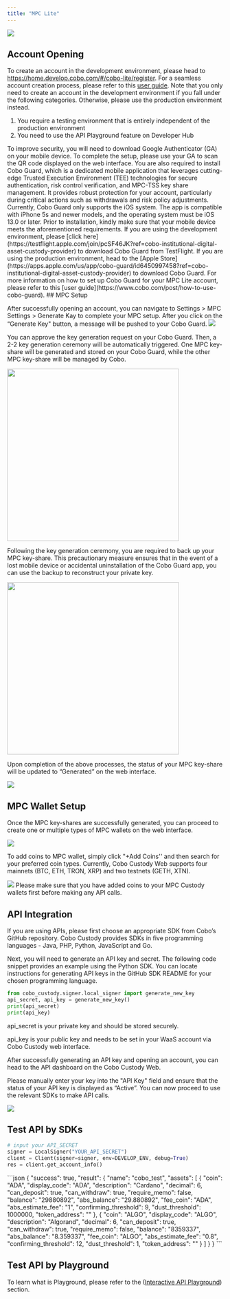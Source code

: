 ```yaml
---
title: "MPC Lite"
---
```


![](/images/quickstart/mpc_lite_001.png)

## Account Opening
To create an account in the development environment, please head to https://home.develop.cobo.com/#/cobo-lite/register. For a seamless account creation process, please refer to this [user guide](https://www.cobo.com/post/open-cobo-mpc-lite-account).
<Warning>
Note that you only need to create an account in the development environment if you fall under the following categories. Otherwise, please use the production environment instead.
1. You require a testing environment that is entirely independent of the production environment
2. You need to use the API Playground feature on Developer Hub
</Warning>
To improve security, you will need to download Google Authenticator (GA) on your mobile device. To complete the setup, please use your GA to scan the QR code displayed on the web interface.
You are also required to install Cobo Guard, which is a dedicated mobile application that leverages cutting-edge Trusted Execution Environment (TEE) technologies for secure authentication, risk control verification, and MPC-TSS key share management. It provides robust protection for your account, particularly during critical actions such as withdrawals and risk policy adjustments. Currently, Cobo Guard only supports the iOS system. The app is compatible with iPhone 5s and newer models, and the operating system must be iOS 13.0 or later. Prior to installation, kindly make sure that your mobile device meets the aforementioned requirements.
<Tip>
If you are using the development environment, please [click here](https://testflight.apple.com/join/pcSF46JK?ref=cobo-institutional-digital-asset-custody-provider) to download Cobo Guard from TestFlight.
If you are using the production environment, head to the [Apple Store](https://apps.apple.com/us/app/cobo-guard/id6450997458?ref=cobo-institutional-digital-asset-custody-provider) to download Cobo Guard.
</Tip>
For more information on how to set up Cobo Guard for your MPC Lite account, please refer to this [user guide](https://www.cobo.com/post/how-to-use-cobo-guard).
## MPC Setup

After successfully opening an account, you can navigate to Settings > MPC Settings > Generate Kay to complete your MPC setup. After you click on the “Generate Key" button, a message will be pushed to your Cobo Guard.
<img src="/images/quickstart/mpc_lite_002.png"/>

You can approve the key generation request on your Cobo Guard. Then, a 2-2 key generation ceremony will be automatically triggered. One MPC key-share will be generated and stored on your Cobo Guard, while the other MPC key-share will be managed by Cobo. 

<div className="w-full flex items-center justify-center">
    <img src="/images/quickstart/mpc_lite_003.jpg" width="400"/>
</div>

Following the key generation ceremony, you are required to back up your MPC key-share. This precautionary measure ensures that in the event of a lost mobile device or accidental uninstallation of the Cobo Guard app, you can use the backup to reconstruct your private key.

<div className="w-full flex items-center justify-center">
    <img src="/images/quickstart/mpc_lite_004.jpg" width="400"/>
</div>

Upon completion of the above processes, the status of your MPC key-share will be updated to “Generated” on the web interface.

<img src="/images/quickstart/mpc_lite_005.png"/>

## MPC Wallet Setup
Once the MPC key-shares are successfully generated, you can proceed to create one or multiple types of MPC wallets on the web interface. 

<img src="/images/quickstart/mpc_lite_006.png"/>

To add coins to MPC wallet, simply click "+Add Coins'' and then search for your preferred coin types. Currently, Cobo Custody Web supports four mainnets (BTC, ETH, TRON, XRP) and two testnets (GETH, XTN). 

<img src="/images/quickstart/mpc_lite_007.png"/>

<Warning>
Please make sure that you have added coins to your MPC Custody wallets first before making any API calls.
</Warning>

## API Integration
If you are using APIs, please first choose an appropriate SDK from Cobo’s GitHub repository. Cobo Custody provides SDKs in five programming languages - Java, PHP, Python, JavaScript and Go. 

<CardGroup cols={3}>
  <Card title="Java" icon="java" color="#ea5a0c" href="/custodial-wallet/sdk/java"></Card>
  <Card title="PHP" icon="php" color="#0285c7" href="/custodial-wallet/sdk/php"></Card>
  <Card title="Python" icon="python" color="#16a34a" href="/custodial-wallet/sdk/python"></Card>
  <Card title="JavaScript" icon="js" color="#dc2626" href="/custodial-wallet/sdk/javascript"></Card>
  <Card title="Go" icon="golang" color="#dc2626" href="/custodial-wallet/sdk/go"></Card>
</CardGroup>

Next, you will need to generate an API key and secret. The following code snippet provides an example using the Python SDK. You can locate instructions for generating API keys in the GitHub SDK README for your chosen programming language.

```python Python
from cobo_custody.signer.local_signer import generate_new_key
api_secret, api_key = generate_new_key()
print(api_secret)
print(api_key)
```
<Warning>
api_secret is your private key and should be stored securely.

api_key is your public key and needs to be set in your WaaS account via Cobo Custody web interface.
</Warning>


After successfully generating an API key and opening an account, you can head to the API dashboard on the Cobo Custody Web.

Please manually enter your key into the "API Key" field and ensure that the status of your API key is displayed as “Active”. You can now proceed to use the relevant SDKs to make API calls. 

<img src="/images/quickstart/mpc_lite_008.png"/>



## Test API by SDKs

```python Python
# input your API_SECRET
signer = LocalSigner("YOUR_API_SECRET")
client = Client(signer=signer, env=DEVELOP_ENV, debug=True)
res = client.get_account_info()
```

<Accordion title="View Response">
```json
{
  "success": true,
  "result": {
    "name": "cobo_test",
    "assets": [
      {
        "coin": "ADA",
        "display_code": "ADA",
        "description": "Cardano",
        "decimal": 6,
        "can_deposit": true,
        "can_withdraw": true,
        "require_memo": false,
        "balance": "29880892",
        "abs_balance": "29.880892",
        "fee_coin": "ADA",
        "abs_estimate_fee": "1",
        "confirming_threshold": 9,
        "dust_threshold": 1000000,
        "token_address": ""
      },
      {
        "coin": "ALGO",
        "display_code": "ALGO",
        "description": "Algorand",
        "decimal": 6,
        "can_deposit": true,
        "can_withdraw": true,
        "require_memo": false,
        "balance": "8359337",
        "abs_balance": "8.359337",
        "fee_coin": "ALGO",
        "abs_estimate_fee": "0.8",
        "confirming_threshold": 12,
        "dust_threshold": 1,
        "token_address": ""
      }
    ]
  }
}
```
</Accordion>

<br/>

## Test API by Playground

To learn what is Playground, please refer to the ([Interactive API Playground](/api-references/overview/playground)) section.

